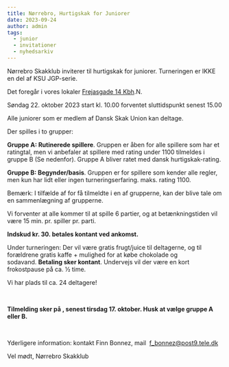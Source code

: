 ```yaml
---
title: Nørrebro, Hurtigskak for Juniorer
date: 2023-09-24
author: admin
tags:
  - junior
  - invitationer
  - nyhedsarkiv
---
```

Nørrebro Skakklub inviterer til hurtigskak for juniorer. Turneringen er IKKE en del af KSU JGP-serie.

Det foregår i vores lokaler [Frejasgade 14 Kbh](https://www.google.com/maps/search/Frejasgade+14+Kbh?entry=gmail&source=g).N. 

Søndag 22. oktober 2023 start kl. 10.00 forventet sluttidspunkt senest 15.00

Alle juniorer som er medlem af Dansk Skak Union kan deltage.

Der spilles i to grupper:

**Gruppe A: Rutinerede spillere**. Gruppen er åben for alle spillere som har et ratingtal, men vi anbefaler at spillere med rating under 1100 tilmeldes i gruppe B (Se nedenfor). Gruppe A bliver ratet med dansk hurtigskak-rating. 

**Gruppe B: Begynder/basis**. Gruppen er for spillere som kender alle regler, men kun har lidt eller ingen turneringserfaring. maks. rating 1100.

Bemærk: I tilfælde af for få tilmeldte i en af grupperne, kan der blive tale om en sammenlægning af grupperne. 

Vi forventer at alle kommer til at spille 6 partier, og at betænkningstiden vil være 15 min. pr. spiller pr. parti.

**Indskud kr. 30. betales kontant ved ankomst.**



Under turneringen: Der vil være gratis frugt/juice til deltagerne, og til forældrene gratis kaffe + mulighed for at købe chokolade og sodavand. **Betaling sker kontant**. Undervejs vil der være en kort frokostpause på ca. ½ time.
 

Vi har plads til ca. 24 deltagere!

 

**Tilmelding sker på , senest tirsdag 17. oktober. Husk at vælge gruppe A eller B.**

 

Yderligere information: kontakt Finn Bonnez, mail  [f_bonnez@post9.tele.dk](mailto:f_bonnez@post9.tele.dk)

Vel mødt, Nørrebro Skakklub
